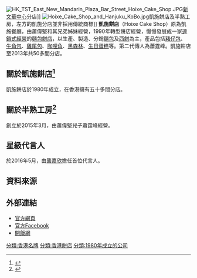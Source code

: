 {{multiple issues|
{{Notability Unreferenced|time=2019-02-18T06:09:35+00:00}}
{{coi|time=2019-02-18T06:09:35+00:00}}
{{primarysources|time=2019-02-18T06:09:35+00:00}}
}}
[[File:HK_TST_East_New_Mandarin_Plaza_Bar_Street_Hoixe_Cake_Shop.JPG|thumb]][[新文華中心|新文華中心]]分店]]
[[File:Hoixe_Cake_Shop_and_Hanjuku_KoBo.jpg|thumb]]凱施餅店及半熟工房，左方的凱施分店並非採用傳統商標]]
'''凱施餅店'''（Hoixe Cake Shop）原為凱施餐廳，由蕭偉堅和其兄弟姊妹經營，1990年轉型餅店經營，慢慢發展成一家[[連鎖式經營|連鎖式經營]]的[[麵包|麵包]][[餅店|餅店]]，以生產、製造、分銷[[麵包|麵包]]及[[西餅|西餅]]為主，產品包括[[豬仔包|豬仔包]]、 [[牛角包|牛角包]]、[[雞尾包|雞尾包]]、[[咖哩角|咖哩角]]、[[黑森林|黑森林]]、[[生日蛋糕|生日蛋糕]]等。第二代傳人為蕭霆峰。凱施餅店至2013年共50多間分店。

== 關於凱施餅店<ref>{{Cite web|url=http://hoixe.com.hk/about.php|title=凱施餅店|accessdate=2016-04-13|archive-date=2016-04-03|archive-url=https://web.archive.org/web/20160403164928/http://www.hoixe.com.hk/about.php|dead-url=no}}</ref> ==
凱施餅店於1980年成立，在香港擁有五十多間分店。

== 關於半熟工房<ref>{{Cite web|url=https://www.facebook.com/hanjukukobo/timeline?ref=page_internal|title=Hanjuku Kobo Facebook Page}}</ref> ==
創立於2015年3月，由蕭偉堅兒子蕭霆峰經營。

== 星級代言人 ==
於2016年5月，由[[龔嘉欣|龔嘉欣]]擔任首位代言人。

==資料來源==
{{reflist}}

== 外部連結 ==
* [http://hoixe.com.hk/about.php 官方網頁]{{Wayback|url=http://hoixe.com.hk/about.php |date=20160403164928 }}
* [http://www.facebook.com/hoixecakeshop 官方Facebook] {{Wayback|url=http://www.facebook.com/hoixecakeshop |date=20210622233927 }}
* [http://www.openrice.com/restaurant/sr1.htm?s=1&district_id=&inputcategory=cname&inputstrrest=%E5%87%B1%E6%96%BD%E9%A4%85%E5%BA%97 開飯網]

[[分類:香港名牌|分類:香港名牌]]
[[分類:香港餅店|分類:香港餅店]]
[[分類:1980年成立的公司|分類:1980年成立的公司]]